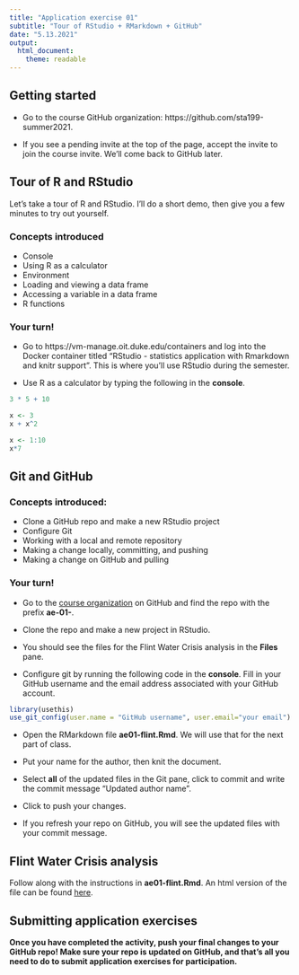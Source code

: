 ```yaml
---
title: "Application exercise 01"
subtitle: "Tour of RStudio + RMarkdown + GitHub"
date: "5.13.2021"
output: 
  html_document: 
    theme: readable
---
```


## Getting started

- Go to the course GitHub organization: https://github.com/sta199-summer2021. 

- If you see a pending invite at the top of the page, accept the invite to join the course invite. We'll come back to GitHub later.

## Tour of R and RStudio 

Let's take a tour of R and RStudio. I'll do a short demo, then give you a few minutes to try out yourself. 

### Concepts introduced

- Console
- Using R as a calculator
- Environment
- Loading and viewing a data frame
- Accessing a variable in a data frame
- R functions

### Your turn!

- Go to https://vm-manage.oit.duke.edu/containers and log into the Docker container titled "RStudio - statistics application with Rmarkdown and knitr support". This is where you'll use RStudio during the semester. 

- Use R as a calculator by typing the following in the **console**. 

```r
3 * 5 + 10
```

```r
x <- 3
x + x^2
```

```r
x <- 1:10
x*7
```

## Git and GitHub

### Concepts introduced:
 
- Clone a GitHub repo and make a new RStudio project 
- Configure Git
- Working with a local and remote repository
- Making a change locally, committing, and pushing
- Making a change on GitHub and pulling

### Your turn!

- Go to the [course organization](https://github.com/sta199-summer2021) on GitHub  and find the repo with the prefix **ae-01-**. 

- Clone the repo and make a new project in RStudio. 

- You should see the files for the Flint Water Crisis analysis in the **Files** pane. 

- Configure git by running the following code in the **console**. Fill in your GitHub username and the email address associated with your GitHub account. 


```r
library(usethis)
use_git_config(user.name = "GitHub username", user.email="your email")
```

- Open the RMarkdown file **ae01-flint.Rmd**. We will use that for the next part of class. 

- Put your name for the author, then knit the document. 

- Select **all** of the updated files in the Git pane, click to commit and write the commit message "Updated author name". 
- Click to push your changes.

- If you refresh your repo on GitHub, you will see the updated files with your commit message. 

## Flint Water Crisis analysis

Follow along with the instructions in **ae01-flint.Rmd**. An html version of the file can be found [here](https://sta199-summer2021.github.io/website/appex/ae01-flint.html).


## Submitting application exercises 

**Once you have completed the activity, push your final changes to your GitHub repo! Make sure your repo is updated on GitHub, and that's all you need to do to submit application exercises for participation.**
